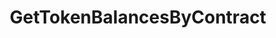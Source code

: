 ---
title: GetTokenBalancesByContract
openapi: ../indexer.json post /rpc/Indexer/GetTokenBalancesByContract
---